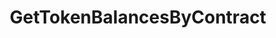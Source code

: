 ---
title: GetTokenBalancesByContract
openapi: ../indexer.json post /rpc/Indexer/GetTokenBalancesByContract
---